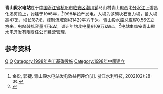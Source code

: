 {{Infobox dam
|name=青山殿水电站
|official_name=
|image=
|image_size=
|image_caption=
|image_alt=
|location_map= China Zhejiang
|location_map_width=
|location_map_text=青山殿水电站在浙江的位置
|coordinates={{coord|30|02|57|N|119|20|59|E|type:landmark|display=inline,title}}
|country={{PRC}}
|location=[[浙江省|浙江省]][[杭州市|杭州市]][[临安区|临安区]]<br>[[潜川镇|潜川镇]]马山村青山殿[[昌化溪|昌化溪]]
|purpose=发电
|status=O
|construction_began=1995年
|opening=1998年
|demolished=
|cost=3.15亿
|builder=浙江省水电建筑第三工程处<br>中国水利水电第十二工程局有限公司
|owner=临安青山殿水电开发有限责任公司
|operator=
|dam_type=浆砌块石重力坝
|dam_crosses=昌化溪
|dam_height_foundation=
|dam_height_thalweg=
|dam_length=187米
|dam_elevation_crest=
|dam_width_crest=
|dam_width_base=
|dam_volume=
|spillway_count=
|spillway_type=
|spillway_capacity=
|res_name=青山殿水库
|res_capacity_total=0.56亿立方米
|res_capacity_active=
|res_capacity_inactive=
|res_catchment=1429平方千米
|res_surface=3.1平方千米
|res_max_length=
|res_max_width=
|res_max_depth=
|res_elevation=
|res_tidal_range=
|plant_name=青山殿水电站
|plant_coordinates=
|plant_operator=
|plant_commission=1998年5月
|plant_decommission=
|plant_type=C
|plant_hydraulic_head=
|plant_turbines=
|plant_pumpgenerators=
|plant_pumps=
|plant_capacity=4万千瓦
|plant_capacity_factor=
|plant_efficiency=
|plant_storage_hours=
|plant_annual_gen=
|plant_annual_gen_year=
|website=
|extra=
}}
'''青山殿水电站'''位于[[中国|中国]][[浙江省|浙江省]][[杭州市|杭州市]][[临安区|临安区]][[潜川镇|潜川镇]]马山村青山殿西北[[分水江|分水江]]上游昌化溪河段上，始建于1995年，<ref>金松, 郭捷. 青山殿水电站发电效益再评价[J]. 浙江水利科技, 2002(02):28-30.</ref>1998年投产发电。大坝为浆砌块石重力坝，最大坝高47米，坝长187米，控制流域面积1429平方千米。青山殿水库总库容0.56亿立方米。电站装机容量4万[[千瓦|kW]]，设计年均发电量9109万[[千瓦·时|kW·h]]。<ref name="中国河湖大典">{{cite book zh |author=《[[中国河湖大典|中国河湖大典]]》编纂委员会 |title=《中国河湖大典·东南诸河、台湾卷》 |format=M |edition=1 |location=北京 |publisher=中国水利水电出版社 |date=2014年12月 |pages=26页 |id= ISBN 978-7-5170-2765-2}}</ref>电站由临安青山殿水电开发有限责任公司经营管理。
==参考资料==
{{reflist}}

[[Category:浙江水电站|Q]]
[[Category:临安区|Q]]
[[Category:1998年完工基礎設施|Category:1998年完工基礎設施]]
[[Category:1998年中國建立|Category:1998年中國建立]]